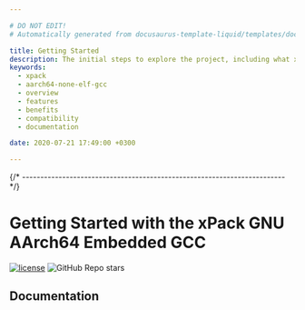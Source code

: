 ```yaml
---

# DO NOT EDIT!
# Automatically generated from docusaurus-template-liquid/templates/docusaurus.

title: Getting Started
description: The initial steps to explore the project, including what xpm packets are, the project's features, benefits, compatibility, and available documentation.
keywords:
  - xpack
  - aarch64-none-elf-gcc
  - overview
  - features
  - benefits
  - compatibility
  - documentation

date: 2020-07-21 17:49:00 +0300

---
```






{/* ------------------------------------------------------------------------ */}

# Getting Started with the xPack GNU AArch64 Embedded GCC

[![license](https://img.shields.io/github/license/xpack-dev-tools/aarch64-none-elf-gcc-xpack)](https://github.com/xpack-dev-tools/aarch64-none-elf-gcc-xpack/blob/xpack/LICENSE)
![GitHub Repo stars](https://img.shields.io/github/stars/xpack-dev-tools/aarch64-none-elf-gcc-xpack)

<UserDeveloperMaintainer />

<Content />

<Status />

## Documentation

<Documentation/>

<ReleaseSchedule/>

<Releases />

<ChangeLog />

<SupportAndFeedback />

<License />

<Credits />

<MoreCredits />

<EnjoyedUsing />
